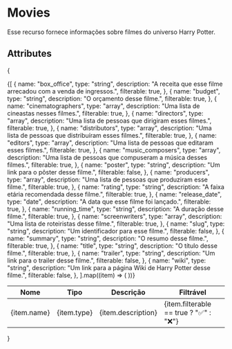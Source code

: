 # Movies
Esse recurso fornece informações sobre filmes do universo Harry Potter.

## Attributes
{
<table>
  <thead>
    <tr>
      <th>Nome</th>
      <th>Tipo</th>
      <th>Descrição</th>
      <th>Filtrável</th>
    </tr>
  </thead>
  <tbody>
    {[
      {
        name: "box_office",
        type: "string",
        description: "A receita que esse filme arrecadou com a venda de ingressos.",
        filterable: true,
      },
      {
        name: "budget",
        type: "string",
        description: "O orçamento desse filme.",
        filterable: true,
      },
      {
        name: "cinematographers",
        type: "array",
        description: "Uma lista de cineastas nesses filmes.",
        filterable: true,
      },
      {
        name: "directors",
        type: "array",
        description: "Uma lista de pessoas que dirigiram esses filmes.",
        filterable: true,
      },
      {
        name: "distributors",
        type: "array",
        description: "Uma lista de pessoas que distribuíram esses filmes.",
        filterable: true,
      },
      {
        name: "editors",
        type: "array",
        description: "Uma lista de pessoas que editaram esses filmes.",
        filterable: true,
      },
      {
        name: "music_composers",
        type: "array",
        description: "Uma lista de pessoas que compuseram a música desses filmes.",
        filterable: true,
      },
      {
        name: "poster",
        type: "string",
        description: "Um link para o pôster desse filme.",
        filterable: false,
      },
      {
        name: "producers",
        type: "array",
        description: "Uma lista de pessoas que produziram esse filme.",
        filterable: true,
      },
      {
        name: "rating",
        type: "string",
        description: "A faixa etária recomendada desse filme.",
        filterable: true,
      },
      {
        name: "release_date",
        type: "date",
        description: "A data que esse filme foi lançado.",
        filterable: true,
      },
      {
        name: "running_time",
        type: "string",
        description: "A duração desse filme.",
        filterable: true,
      },
      {
        name: "screenwriters",
        type: "array",
        description: "Uma lista de roteiristas desse filme.",
        filterable: true,
      },
      {
        name: "slug",
        type: "string",
        description: "Um identificador para esse filme.",
        filterable: false,
      },
      {
        name: "summary",
        type: "string",
        description: "O resumo desse filme.",
        filterable: true,
      },
      {
        name: "title",
        type: "string",
        description: "O título desse filme.",
        filterable: true,
      },
      {
        name: "trailer",
        type: "string",
        description: "Um link para o trailer desse filme.",
        filterable: false,
      },
      {
        name: "wiki",
        type: "string",
        description: "Um link para a página Wiki de Harry Potter desse filme.",
        filterable: false,
      },
    ].map((item) => (
      <tr key={item.name}>
        <td>{item.name}</td>
        <td>{item.type}</td>
        <td>{item.description}</td>
        <td>{item.filterable == true ? "✅" : "❌"}</td>
      </tr>
    ))}
  </tbody>
</table>
}
